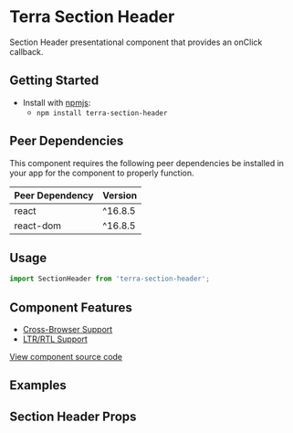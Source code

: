 


<Badge />

# Terra Section Header

Section Header presentational component that provides an onClick callback.

## Getting Started

- Install with [npmjs](https://www.npmjs.com):
  - `npm install terra-section-header`

<!-- AUTO-GENERATED-CONTENT:START Peer Dependencies -->
## Peer Dependencies

This component requires the following peer dependencies be installed in your app for the component to properly function.

| Peer Dependency | Version |
|-|-|
| react | ^16.8.5 |
| react-dom | ^16.8.5 |

<!-- AUTO-GENERATED-CONTENT:END -->

## Usage

```jsx
import SectionHeader from 'terra-section-header';
```

## Component Features

 * [Cross-Browser Support](https://engineering.cerner.com/terra-ui/contributing/terra-ui/component-standards#cross-browser-support)
 * [LTR/RTL Support](https://engineering.cerner.com/terra-ui/contributing/terra-ui/component-standards#ltr--rtl-support)

[View component source code](https://github.com/cerner/terra-core/tree/master/packages/terra-section-header)

## Examples
<DefaultSectionHeader />
<LongTitleSectionHeader />
<LongTitleAccordionSectionHeader />
<ClosedSectionHeader />
<OpenSectionHeader />
<OnClickSectionHeader />
<AccordionSectionHeader />
<TransparentSectionHeader />

## Section Header Props
<SectionHeaderPropsTable />
